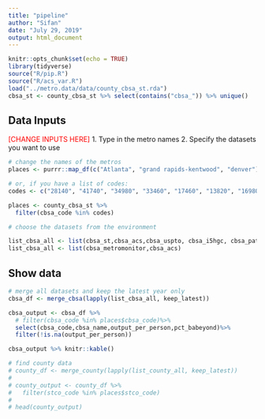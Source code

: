 ```yaml
---
title: "pipeline"
author: "Sifan"
date: "July 29, 2019"
output: html_document
---
```


```r
knitr::opts_chunk$set(echo = TRUE)
library(tidyverse)
source("R/pip.R")
source("R/acs_var.R")
load("../metro.data/data/county_cbsa_st.rda")
cbsa_st <- county_cbsa_st %>% select(contains("cbsa_")) %>% unique()
```

## Data Inputs
<font color = "red">[CHANGE INPUTS HERE]</font>
1. Type in the metro names
2. Specify the datasets you want to use

```r
# change the names of the metros
places <- purrr::map_df(c("Atlanta", "grand rapids-kentwood", "denver"), find_cbsa_counties)

# or, if you have a list of codes:
codes <- c("28140", "41740", "34980", "33460", "17460", "13820", "16980", "31080", "45060", "19820", "19740", "26900")

places <- county_cbsa_st %>%
  filter(cbsa_code %in% codes)
```

```r
# choose the datasets from the environment

list_cbsa_all <- list(cbsa_st,cbsa_acs,cbsa_uspto, cbsa_i5hgc, cbsa_patentcomplex,cbsa_univ_rd,cbsa_biz_rd)
list_cbsa_all <- list(cbsa_metromonitor,cbsa_acs)
```

## Show data

```r

# merge all datasets and keep the latest year only
cbsa_df <- merge_cbsa(lapply(list_cbsa_all, keep_latest))

```

```r
cbsa_output <- cbsa_df %>%
  # filter(cbsa_code %in% places$cbsa_code)%>%
  select(cbsa_code,cbsa_name,output_per_person,pct_babeyond)%>%
  filter(!is.na(output_per_person))

cbsa_output %>% knitr::kable()
```


```r

# find county data
# county_df <- merge_county(lapply(list_county_all, keep_latest)) 
# 
# county_output <- county_df %>%
#   filter(stco_code %in% places$stco_code)
# 
# head(county_output)
```


